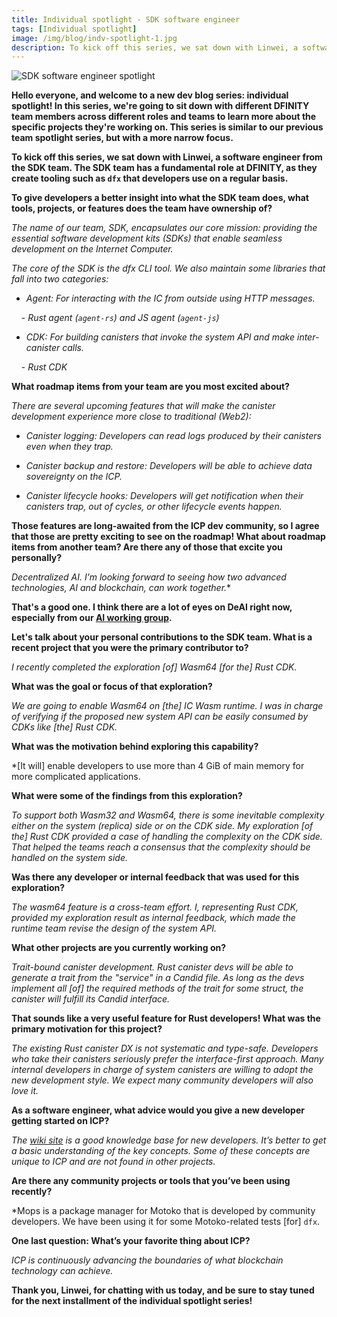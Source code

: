 ```yaml
---
title: Individual spotlight - SDK software engineer
tags: [Individual spotlight]
image: /img/blog/indv-spotlight-1.jpg
description: To kick off this series, we sat down with Linwei, a software engineer from the SDK team. The SDK team has a fundamental role at DFINITY, as they create tooling such as dfx that developers use on a regular basis.
---
```


![SDK software engineer spotlight](../../static/img/blog/indv-spotlight-1.jpg)


**Hello everyone, and welcome to a new dev blog series: individual spotlight! In this series, we're going to sit down with different DFINITY team members across different roles and teams to learn more about the specific projects they're working on. This series is similar to our previous team spotlight series, but with a more narrow focus.**

**To kick off this series, we sat down with Linwei, a software engineer from the SDK team. The SDK team has a fundamental role at DFINITY, as they create tooling such as `dfx` that developers use on a regular basis.**

**To give developers a better insight into what the SDK team does, what tools, projects, or features does the team have ownership of?**

*The name of our team, SDK, encapsulates our core mission: providing the essential software development kits (SDKs) that enable seamless development on the Internet Computer.*

*The core of the SDK is the dfx CLI tool. We also maintain some libraries that fall into two categories:*

- *Agent: For interacting with the IC from outside using HTTP messages.*

    - *Rust agent (`agent-rs`) and JS agent (`agent-js`)*

- *CDK: For building canisters that invoke the system API and make inter-canister calls.*

    - *Rust CDK*

**What roadmap items from your team are you most excited about?**

*There are several upcoming features that will make the canister development experience more close to traditional (Web2):*

- *Canister logging: Developers can read logs produced by their canisters even when they trap.*

- *Canister backup and restore: Developers will be able to achieve data sovereignty on the ICP.*

- *Canister lifecycle hooks: Developers will get notification when their canisters trap, out of cycles, or other lifecycle events happen.*

**Those features are long-awaited from the ICP dev community, so I agree that those are pretty exciting to see on the roadmap! What about roadmap items from another team? Are there any of those that excite you personally?**

*Decentralized AI. I’m looking forward to seeing how two advanced technologies, AI and blockchain, can work together.**

**That's a good one. I think there are a lot of eyes on DeAI right now, especially from our [AI working group](https://forum.dfinity.org/t/technical-working-group-deai/24621/6).**

**Let's talk about your personal contributions to the SDK team. What is a recent project that you were the primary contributor to?**

*I recently completed the exploration [of] Wasm64 [for the] Rust CDK.*

**What was the goal or focus of that exploration?**

*We are going to enable Wasm64 on [the] IC Wasm runtime. I was in charge of verifying if the proposed new system API can be easily consumed by CDKs like [the] Rust CDK.*

**What was the motivation behind exploring this capability?**

*[It will] enable developers to use more than 4 GiB of main memory for more complicated applications.

**What were some of the findings from this exploration?**

*To support both Wasm32 and Wasm64, there is some inevitable complexity either on the system (replica) side or on the CDK side. My exploration [of the] Rust CDK provided a case of handling the complexity on the CDK side. That helped the teams reach a consensus that the complexity should be handled on the system side.*

**Was there any developer or internal feedback that was used for this exploration?**

*The wasm64 feature is a cross-team effort. I, representing Rust CDK, provided my exploration result as internal feedback, which made the runtime team revise the design of the system API.*

**What other projects are you currently working on?**

*Trait-bound canister development. Rust canister devs will be able to generate a trait from the "service" in a Candid file. As long as the devs implement all [of] the required methods of the trait for some struct, the canister will fulfill its Candid interface.*

**That sounds like a very useful feature for Rust developers! What was the primary motivation for this project?**

*The existing Rust canister DX is not systematic and type-safe. Developers who take their canisters seriously prefer the interface-first approach. Many internal developers in charge of system canisters are willing to adopt the new development style. We expect many community developers will also love it.*

**As a software engineer, what advice would you give a new developer getting started on ICP?**

*The [wiki site](https://wiki.internetcomputer.org/wiki/Main_Page) is a good knowledge base for new developers. It’s better to get a basic understanding of the key concepts. Some of these concepts are unique to ICP and are not found in other projects.*

**Are there any community projects or tools that you’ve been using recently?**

*Mops is a package manager for Motoko that is developed by community developers. We have been using it for some Motoko-related tests [for] `dfx`.

**One last question: What’s your favorite thing about ICP?**

*ICP is continuously advancing the boundaries of what blockchain technology can achieve.*

**Thank you, Linwei, for chatting with us today, and be sure to stay tuned for the next installment of the individual spotlight series!**